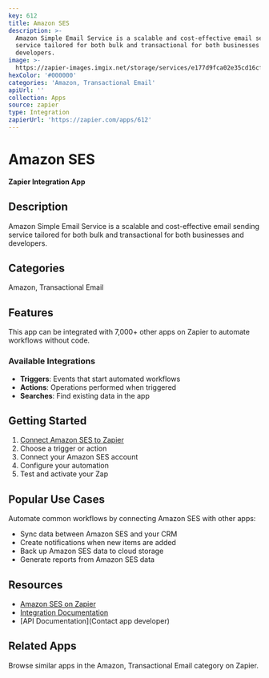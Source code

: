 ```yaml
---
key: 612
title: Amazon SES
description: >-
  Amazon Simple Email Service is a scalable and cost-effective email sending
  service tailored for both bulk and transactional for both businesses and
  developers.
image: >-
  https://zapier-images.imgix.net/storage/services/e177d9fca02e35cd16cf37278835fc14.png?auto=format%2Ccompress&ixlib=python-3.0.0&q=50
hexColor: '#000000'
categories: 'Amazon, Transactional Email'
apiUrl: ''
collection: Apps
source: zapier
type: Integration
zapierUrl: 'https://zapier.com/apps/612'
---
```

# Amazon SES

**Zapier Integration App**

## Description

Amazon Simple Email Service is a scalable and cost-effective email sending service tailored for both bulk and transactional for both businesses and developers.

## Categories

Amazon, Transactional Email

## Features

This app can be integrated with 7,000+ other apps on Zapier to automate workflows without code.

### Available Integrations

- **Triggers**: Events that start automated workflows
- **Actions**: Operations performed when triggered
- **Searches**: Find existing data in the app

## Getting Started

1. [Connect Amazon SES to Zapier](https://zapier.com/apps/612)
2. Choose a trigger or action
3. Connect your Amazon SES account
4. Configure your automation
5. Test and activate your Zap

## Popular Use Cases

Automate common workflows by connecting Amazon SES with other apps:

- Sync data between Amazon SES and your CRM
- Create notifications when new items are added
- Back up Amazon SES data to cloud storage
- Generate reports from Amazon SES data

## Resources

- [Amazon SES on Zapier](https://zapier.com/apps/612)
- [Integration Documentation](https://zapier.com/apps/612/integrations)
- [API Documentation](Contact app developer)

## Related Apps

Browse similar apps in the Amazon, Transactional Email category on Zapier.
